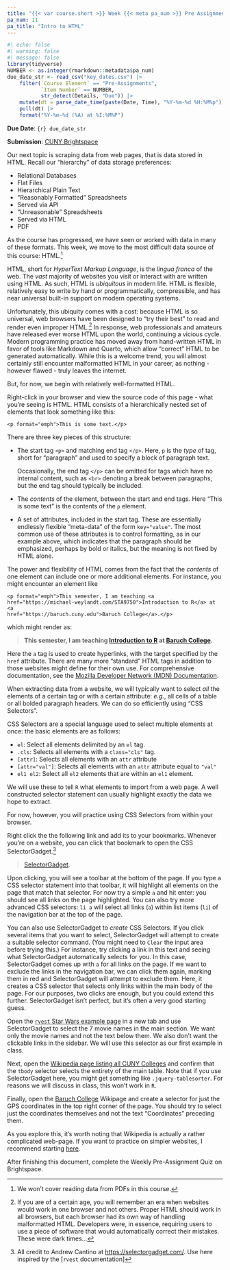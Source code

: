 ```yaml
---
title: "{{< var course.short >}} Week {{< meta pa_num >}} Pre Assignment: {{< meta pa_title >}}"
pa_num: 11
pa_title: "Intro to HTML"
---
```


```r
#| echo: false
#| warning: false
#| message: false
library(tidyverse)
NUMBER <- as.integer(rmarkdown::metadata$pa_num)
due_date_str <- read_csv("key_dates.csv") |> 
    filter(`Course Element` == "Pre-Assignments", 
           `Item Number` == NUMBER, 
           str_detect(Details, "Due")) |> 
    mutate(dt = parse_date_time(paste(Date, Time), "%Y-%m-%d %H:%M%p")) |>
    pull(dt) |>
    format("%Y-%m-%d (%A) at %I:%M%P")
```

**Due Date**: `{r} due_date_str`

**Submission**: [CUNY Brightspace](https://brightspace.cuny.edu/)


Our next topic is scraping data from web pages, that is data stored in HTML. 
Recall our "hierarchy" of data storage preferences: 

- Relational Databases
- Flat Files
- Hierarchical Plain Text
- "Reasonably Formatted" Spreadsheets
- Served via API
- "Unreasonable" Spreadsheets
- Served via HTML
- PDF

As the course has progressed, we have seen or worked with data in many of these
formats. This week, we move to the most difficult data source of this course: 
HTML.[^1] 

HTML, short for *HyperText Markup Language*, is the *lingua franca* of the web. 
The _vast_ majority of websites you visit or interact with are written using HTML.
As such, HTML is _ubiquitous_ in modern life. HTML is flexible, relatively easy
to write by hand or programmatically, compressible, and has near universal
built-in support on modern operating systems. 

Unfortunately, this ubiquity comes with a cost: because HTML is so universal, 
web browsers have been designed to "try their best" to read and render even
improper HTML.[^2] In response, web professionals and amateurs have released
ever worse HTML upon the world, continuing a vicious cycle. Modern programming
practice has moved away from hand-written HTML in favor of tools like Markdown
and Quarto, which allow "correct" HTML to be generated automatically. While this
is a welcome trend, you will almost certainly still encounter malformatted HTML
in your career, as nothing - however flawed - truly leaves the internet. 

But, for now, we begin with relatively well-formatted HTML. 

Right-click in your browser and view the source code of this page - what you're
seeing is HTML. HTML consists of a hierarchically nested set of elements that 
look something like this: 

```
<p format="emph">This is some text.</p>
```

There are three key pieces of this structure: 

- The start tag `<p>` and matching end tag `</p>`. Here, `p` is the _type_ of
  tag, short for "paragraph" and used to specify a block of paragraph text. 
  
  Occasionally, the end tag `</p>` can be omitted for tags which have no internal
  content, such as `<br>` denoting a break between paragraphs, but the end tag
  should typically be included. 
- The _contents_ of the element, between the start and end tags. Here "This is
  some text" is the contents of the `p` element. 
- A set of attributes, included in the start tag. These are essentially endlessly
  flexible "meta-data" of the form `key="value"`. The most common use of these
  attributes is to control formatting, as in our example above, which indicates
  that the paragraph should be emphasized, perhaps by bold or italics, but
  the meaning is not fixed by HTML alone. 
  
The power and flexibility of HTML comes from the fact that the _contents_ of
one element can include one or more additional elements. For instance, you might
encounter an element like 

```
<p format="emph">This semester, I am teaching <a href="https://michael-weylandt.com/STA9750">Introduction to R</a> at <a
href="https://baruch.cuny.edu">Baruch College</a>.</p>
```

which might render as: 

> **This semester, I am teaching [Introduction to R](https://michael-weylandt.com/STA9750)
> at [Baruch College](https://baruch.cuny.edu).**

Here the `a` tag is used to create hyperlinks, with the target specified by
the `href` attribute. There are many more "standard" HTML tags in addition to
those websites might define for their own use. For comprehensive documentation,
see the [Mozilla Developer Network (MDN)
Documentation](https://developer.mozilla.org/en-US/docs/Web/HTML/Element). 

When extracting data from a website, we will typically want to select _all_ the
elements of a certain tag or with a certain attribute: *e.g.*, all cells of a 
table or all bolded paragraph headers. We can do so efficiently using "CSS
Selectors".

CSS Selectors are a special language used to select multiple elements at once:
the basic elements are as follows: 

- `el`: Select all elements delimited by an `el` tag. 
- `.cls`: Selects all elements with a `class="cls"` tag. 
- `[attr]`: Selects all elements with an `attr` attribute
- `[attr="val"]`: Selects all elements with an `attr` attribute equal to `"val"`
- `el1 el2`: Select all `el2` elements that are within an `el1` element.

We will use these to tell `R` what elements to import from a web page. A well
constructed selector statement can usually highlight exactly the data we hope
to extract. 

For now, however, you will practice using CSS Selectors from within your browser. 

Right click the the following link and add its to your bookmarks. Whenever you're
on a website, you can click that bookmark to open the CSS SelectorGadget.[^3]

> <a href="javascript:(function(){var%20s=document.createElement('div');s.innerHTML='Loading...';s.style.color='black';s.style.padding='20px';s.style.position='fixed';s.style.zIndex='9999';s.style.fontSize='3.0em';s.style.border='2px%20solid%20black';s.style.right='40px';s.style.top='40px';s.setAttribute('class','selector_gadget_loading');s.style.background='white';document.body.appendChild(s);s=document.createElement('script');s.setAttribute('type','text/javascript');s.setAttribute('src','https://dv0akt2986vzh.cloudfront.net/unstable/lib/selectorgadget.js');document.body.appendChild(s);})();">SelectorGadget</a>.

Upon clicking, you will see a toolbar at the bottom of the page. If you type
a CSS selector statement into that toolbar, it will highlight all elements
on the page that match that selector. For now try a simple `a` and hit enter:
you should see all links on the page highlighted. You can also try more
advanced CSS selectors: `li a` will select all links (`a`) within list items
(`li`) of the navigation bar at the top of the page. 

You can also use SelectorGadget to _create_ CSS Selectors. If you click several
items that you want to select, SelectorGadget will attempt to create a suitable
selector command. (You might need to `Clear` the input area before trying
this.) For instance, try clicking a link in this text and seeing what 
SelectorGadget automatically selects for you. In this case, SelectorGadget
comes up with `a` for all links on the page. If we want to exclude the links
in the navigation bar, we can click them again, marking them in red and 
SelectorGadget will attempt to exclude them. Here, it creates a CSS selector
that selects only links within the main body of the page. For our purposes, 
two clicks are enough, but you could extend this further. SelectorGadget isn't
perfect, but it's often a very good starting guess. 

Open the [`rvest` Star Wars example
page](https://rvest.tidyverse.org/articles/starwars.html) in a new tab and use
SelectorGadget to select the 7 movie names in the main section. We want only the
movie names and not the text below them. We also don't want the clickable links
in the sidebar. We will use this selector as our first example in class. 

Next, open the [Wikipedia page listing all CUNY Colleges](https://en.wikipedia.org/wiki/List_of_City_University_of_New_York_institutions)
and confirm that the `tbody` selector selects the entirety of the main table.
Note that if you use SelectorGadget here, you might get something like 
`.jquery-tablesorter`. For reasons we will discuss in class, this won't work
in `R`. 

Finally, open the [Baruch College](https://en.wikipedia.org/wiki/Baruch_College) 
Wikipage and create a selector for just the GPS coordinates in the top right
corner of the page. You should try to select just the coordinates themselves
and not the text "Coordinates" preceding them. 

As you explore this, it's worth noting that Wikipedia is actually a rather
complicated web-page. If you want to practice on simpler websites, I recommend
starting [here](https://www.scrapethissite.com/pages/simple).

After finishing this document, complete the Weekly Pre-Assignment Quiz
on Brightspace.

[^1]: We won't cover reading data from PDFs in this course.

[^2]: If you are of a certain age, you will remember an era when websites would
work in one browser and not others. Proper HTML should work in all browsers, but
each browser had its own way of handling malformatted HTML. Developers were, in
essence, requiring users to use a piece of software that would automatically
correct their mistakes. These were dark times...

[^3]: All credit to Andrew Cantino at
[https://selectorgadget.com/](https://selectorgadget.com/). Use here inspired
by the [`rvest` documentation]

